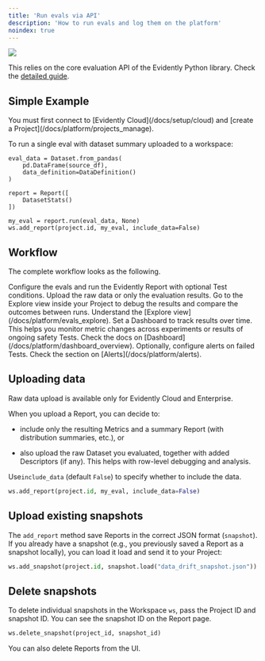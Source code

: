 ```yaml
---
title: 'Run evals via API'
description: 'How to run evals and log them on the platform'
noindex: true
---
```


![](/images/evals_flow_python.png)

This relies on the core evaluation API of the Evidently Python library. Check the [detailed guide](/docs/library/evaluations_overview).

## Simple Example

<Tip>
  You must first connect to [Evidently Cloud](/docs/setup/cloud) and [create a Project](/docs/platform/projects_manage).
</Tip>

To run a single eval with dataset summary uploaded to a workspace:

```
eval_data = Dataset.from_pandas(
    pd.DataFrame(source_df),
    data_definition=DataDefinition()
)

report = Report([
    DatasetStats()
])

my_eval = report.run(eval_data, None)
ws.add_report(project.id, my_eval, include_data=False)
```

## Workflow

The complete workflow looks as the following.

<Steps>
  <Step title="Run a Report">
    Configure the evals and run the Evidently Report with optional Test conditions.
  </Step>

  <Step title="Upload to the platform">
    Upload the raw data or only the evaluation results.
  </Step>

  <Step title="Explore the results">
    Go to the Explore view inside your Project to debug the results and compare the outcomes between runs. Understand the [Explore view](/docs/platform/evals_explore).
  </Step>

  <Step title="(Optional) Set up a Dashboard">
    Set a Dashboard to track results over time. This helps you monitor metric changes across experiments or results of ongoing safety Tests. Check the docs on [Dashboard](/docs/platform/dashboard_overview).
  </Step>

  <Step title="(Optional) Configure alerts">
    Optionally, configure alerts on failed Tests. Check the section on [Alerts](/docs/platform/alerts).
  </Step>
</Steps>

## Uploading data

<Check>
  Raw data upload is available only for Evidently Cloud and Enterprise.
</Check>

When you upload a Report, you can decide to:

* include only the resulting Metrics and a summary Report (with distribution summaries, etc.), or

* also upload the raw Dataset you evaluated, together with added Descriptors (if any). This helps with row-level debugging and analysis.

Use`include_data` (default `False`) to specify whether to include the data.

```python
ws.add_report(project.id, my_eval, include_data=False)
```

## Upload existing snapshots

The `add_report` method save Reports in the correct JSON format (`snapshot`). If you already have a snapshot (e.g., you previously saved a Report as a snapshot locally), you can load it load and send it to your Project:

```python
ws.add_snapshot(project.id, snapshot.load("data_drift_snapshot.json"))
```

## Delete snapshots

To delete individual snapshots in the Workspace `ws`, pass the Project ID and snapshot ID. You can see the snapshot ID on the Report page.&#x20;

```python
ws.delete_snapshot(project_id, snapshot_id)
```

You can also delete Reports from the UI.